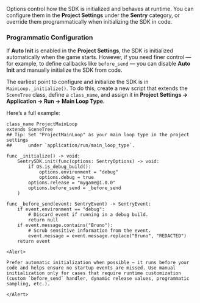 Options control how the SDK is initialized and behaves at runtime.
You can configure them in the **Project Settings** under the **Sentry** category,
or override them programmatically when initializing the SDK in code.

### Programmatic Configuration

If **Auto Init** is enabled in the **Project Settings**, the SDK is initialized automatically when the game starts.
However, if you need finer control — for example, to define callbacks like `before_send` —
you can disable **Auto Init** and manually initialize the SDK from code.

The earliest point to configure and initialize the SDK is in `MainLoop._initialize()`.
To do this, create a new script that extends the `SceneTree` class,
define a `class_name`, and assign it in **Project Settings → Application → Run → Main Loop Type**.

Here’s a full example:

```gdscript
class_name ProjectMainLoop
extends SceneTree
## Tip: Set "ProjectMainLoop" as your main loop type in the project settings
##      under `application/run/main_loop_type`.

func _initialize() -> void:
	SentrySDK.init(func(options: SentryOptions) -> void:
		if OS.is_debug_build():
			options.environment = "debug"
			options.debug = true
		options.release = "mygame@1.0.0"
		options.before_send = _before_send
	)

func _before_send(event: SentryEvent) -> SentryEvent:
	if event.environment == "debug":
		# Discard event if running in a debug build.
		return null
	if event.message.contains("Bruno"):
		# Scrub sensitive information from the event.
		event.message = event.message.replace("Bruno", "REDACTED")
	return event

<Alert>

Prefer automatic initialization when possible — it runs before your code and helps ensure no startup events are missed. Use manual initialization only for cases that require runtime customization (custom `before_send` handler, dynamic release values, programmatic sampling, etc.).

</Alert>
